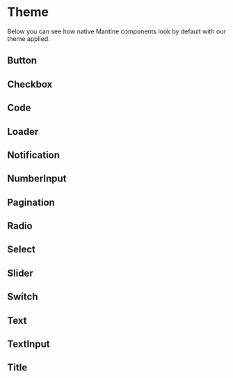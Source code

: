

<Meta title="Docs/Theme" />

# Theme

Below you can see how native Mantine components
look by default with our theme applied.

## Button

<Canvas of={Button.Default} />

## Checkbox

<Canvas of={Checkbox.Default} />

## Code

<Canvas of={Code.Default} />

## Loader

<Canvas of={Loader.Default} />

## Notification

<Canvas of={Notification.Default} />

## NumberInput

<Canvas of={NumberInput.Default} />

## Pagination

<Canvas of={Pagination.Default} />

## Radio

<Canvas of={Radio.Default} />

## Select

<Canvas of={Select.Default} />

## Slider

<Canvas of={Slider.Default} />

## Switch

<Canvas of={Switch.Default} />

## Text

<Canvas of={Text.Default} />

## TextInput

<Canvas of={TextInput.Default} />

## Title

<Canvas of={Title.Default} />

